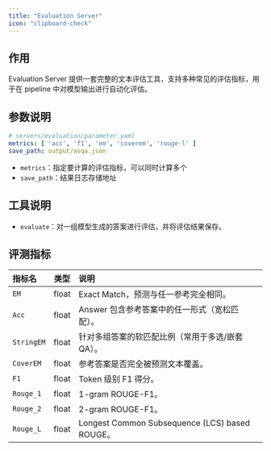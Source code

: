 ```yaml
---
title: "Evaluation Server"
icon: "clipboard-check"
---
```


## 作用

Evaluation Server 提供一套完整的文本评估工具，支持多种常见的评估指标，用于在 pipeline 中对模型输出进行自动化评估。

## 参数说明

```yaml
# servers/evaluation/parameter.yaml
metrics: [ 'acc', 'f1', 'em', 'coverem', 'rouge-l' ]
save_path: output/asqa.json
```
- `metrics`：指定要计算的评估指标，可以同时计算多个
- `save_path`：结果日志存储地址

## 工具说明

- `evaluate`：对一组模型生成的答案进行评估，并将评估结果保存。

## 评测指标

| 指标名     | 类型    | 说明                                               |
|:------------|---------|:----------------------------------------------------|
| `EM`         | float   | Exact Match，预测与任一参考完全相同。              |
| `Acc`        | float   | Answer 包含参考答案中的任一形式（宽松匹配）。      |
| `StringEM`   | float   | 针对多组答案的软匹配比例（常用于多选/嵌套 QA）。   |
| `CoverEM`    | float   | 参考答案是否完全被预测文本覆盖。                   |
| `F1`         | float   | Token 级别 F1 得分。                               |
| `Rouge_1`    | float   | 1-gram ROUGE-F1。                                  |
| `Rouge_2`    | float   | 2-gram ROUGE-F1。                                  |
| `Rouge_L`    | float   | Longest Common Subsequence (LCS) based ROUGE。     |